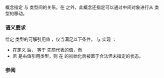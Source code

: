 {{cpp/title|indirectly_movable_storable}}
{{cpp/iterator/navbar}}
{{ddcl|header=iterator|since=c++20|1=
template&lt; class In, class Out &gt;
concept indirectly_movable_storable =
    std::indirectly_movable&lt;In, Out&gt; &amp;&amp;
    std::indirectly_writable&lt;Out, std::iter_value_t&lt;In&gt;&gt; &amp;&amp;
    std::movable&lt;std::iter_value_t&lt;In&gt;&gt; &amp;&amp;
    std::constructible_from&lt;std::iter_value_t&lt;In&gt;, std::iter_rvalue_reference_t&lt;In&gt;&gt; &amp;&amp;
    std::assignable_from&lt;std::iter_value_t&lt;In&gt;&amp;, std::iter_rvalue_reference_t&lt;In&gt;&gt;;
}}

{{tt|indirectly_movable_storable}} 概念指定 {{lconcept|indirectly_readable}} 与 {{lconcept|indirectly_writable}} 类型间的关系。在 {{lconcept|indirectly_movable}} 之外，此概念还指定可以通过中间对象进行从 {{tt|indirectly_readable}} 类型的移动。

===语义要求===
给定 {{tt|In}} 类型的可解引用值 {{tt|i}}，仅当满足以下条件，{{tt|In}} 与 {{tt|Out}} 实现 {{c|std::indirectly_movable_storable&lt;In, Out&gt;}}：
* 在定义 {{c|std::iter_value_t&lt;In&gt; obj(ranges::iter_move(i));}} 后，{{tt|obj}} 等于 {{c|*i}} 先前代表的值，而
* 若 {{c|std::iter_rvalue_reference_t&lt;In&gt;}} 是右值引用类型，则 {{c|*i}} 在 {{tt|obj}} 的初始化后被置于合法但未指定的状态。

{{cpp/concepts/equality preservation}}

===参阅===
{{dsc begin}}
{{dsc inc|cpp/iterator/dsc indirectly_movable}}
{{dsc inc|cpp/iterator/dsc indirectly_copyable_storable}}
{{dsc end}}

{{langlinks|en|es|ja}}